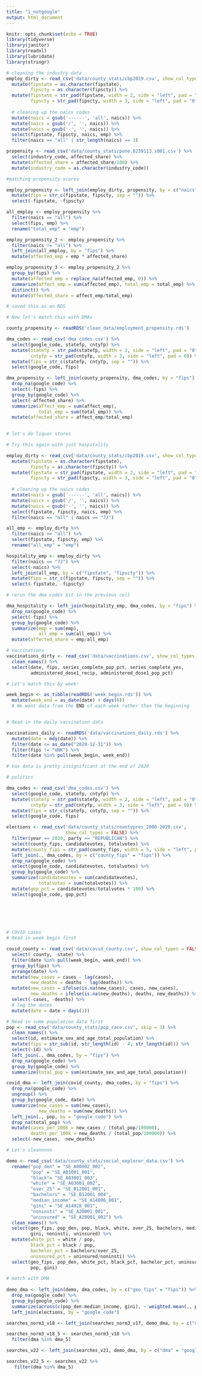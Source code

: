 ```yaml
---
title: "1_notgoogle"
output: html_document
---
```


```r
knitr::opts_chunk$set(echo = TRUE)
library(tidyverse)
library(janitor)
library(readxl)
library(lubridate)
library(stringr)
```

```r
# cleaning the industry data
employ_dirty <- read_csv('data/county_stats/cbp2019.csv', show_col_types = FALSE) %>%
  mutate(fipstate = as.character(fipstate),
         fipscty = as.character(fipscty)) %>%
  mutate(fipstate = str_pad(fipstate, width = 2, side = "left", pad = "0"),
         fipscty = str_pad(fipscty, width = 3, side = "left", pad = "0")) %>%
  
  # cleaning up the naics codes
  mutate(naics = gsub('------', 'all', naics)) %>%
  mutate(naics = gsub('/', '', naics)) %>%
  mutate(naics = gsub('-', '', naics)) %>%
  select(fipstate, fipscty, naics, emp) %>%
  filter(naics == "all" | str_length(naics) == 3)

propensity <- read_csv('data/county_stats/pone.0239113.s001.csv') %>%
  select(industry_code, affected_share) %>%
  mutate(affected_share = affected_share/100) %>%
  mutate(industry_code = as.character(industry_code))

#matching propensity scores

employ_propensity <- left_join(employ_dirty, propensity, by = c("naics" = "industry_code")) %>%
  mutate(fips = str_c(fipstate, fipscty, sep = "")) %>%
  select(-fipstate, -fipscty) 

all_employ <- employ_propensity %>%
  filter(naics == "all") %>%
  select(fips, emp) %>%
  rename("total_emp" = "emp")

employ_propensity_2 <- employ_propensity %>%
  filter(naics != "all") %>%
  left_join(all_employ, by = "fips") %>%
  mutate(affected_emp = emp * affected_share)

employ_propensity_3 <- employ_propensity_2 %>%
  group_by(fips) %>%
  mutate(affected_emp = replace_na(affected_emp, 0)) %>%
  summarize(affect_emp = sum(affected_emp), total_emp = total_emp) %>%
  distinct() %>%
  mutate(affected_share = affect_emp/total_emp)

# saved this as an RDS

# Now let's match this with DMAs

county_propensity <- readRDS('clean_data/employment_propensity.rds')

dma_codes <- read_csv('dma_codes.csv') %>%
  select(google_code, statefp, cntyfp) %>%
  mutate(statefp = str_pad(statefp, width = 2, side = "left", pad = "0"),
         cntyfp = str_pad(cntyfp, width = 3, side = "left", pad = 0)) %>%
  mutate(fips = str_c(statefp, cntyfp, sep = "")) %>%
  select(google_code, fips)

dma_propensity <- left_join(county_propensity, dma_codes, by = "fips") %>%
  drop_na(google_code) %>%
  select(-fips) %>%
  group_by(google_code) %>%
  select(-affected_share) %>%
  summarize(affect_emp = sum(affect_emp),
            total_emp = sum(total_emp)) %>%
  mutate(affected_share = affect_emp/total_emp)
  


```
```r
# let's do liquor stores


```

```r
# Try this again with just hospitality

employ_dirty <- read_csv('data/county_stats/cbp2019.csv', show_col_types = FALSE) %>%
  mutate(fipstate = as.character(fipstate),
         fipscty = as.character(fipscty)) %>%
  mutate(fipstate = str_pad(fipstate, width = 2, side = "left", pad = "0"),
         fipscty = str_pad(fipscty, width = 3, side = "left", pad = "0")) %>%
  
  # cleaning up the naics codes
  mutate(naics = gsub('------', 'all', naics)) %>%
  mutate(naics = gsub('/', '', naics)) %>%
  mutate(naics = gsub('-', '', naics)) %>%
  select(fipstate, fipscty, naics, emp) %>%
  filter(naics == "all" | naics == "72")

all_emp <- employ_dirty %>%
  filter(naics == "all") %>%
  select(fipstate, fipscty, emp) %>%
  rename("all_emp" = "emp")

hospitality_emp <- employ_dirty %>%
  filter(naics == "72") %>%
  select(-naics) %>%
  left_join(all_emp, by = c("fipstate", "fipscty")) %>%
  mutate(fips = str_c(fipstate, fipscty, sep = "")) %>%
  select(-fipstate, -fipscty)

# rerun the dma codes bit in the previous cell

dma_hospitality <- left_join(hospitality_emp, dma_codes, by = "fips") %>%
  drop_na(google_code) %>%
  select(-fips) %>%
  group_by(google_code) %>%
  summarize(emp = sum(emp),
            all_emp = sum(all_emp)) %>%
  mutate(affected_share = emp/all_emp)
```


```r
# Vaccinations
vaccinations_dirty <- read_csv('data/vaccinations.csv', show_col_types = FALSE) %>%
  clean_names() %>%
  select(date, fips, series_complete_pop_pct, series_complete_yes,
         administered_dose1_recip, administered_dose1_pop_pct)

# Let's match this by week!

week_begin <- as_tibble(readRDS('week_begin.rds')) %>%
  mutate(week_end = as_date(date) + days(6))
  # We want data from the END of each week rather than the beginning


# Read in the daily vaccination data

vaccinations_daily <- readRDS('data/vaccinations_daily.rds') %>%
  mutate(date = mdy(date)) %>%
  filter(date <= as_date("2020-12-31")) %>%
  filter(fips != "UNK") %>%
  filter(date %in% pull(week_begin, week_end))

# Vax data is pretty insignificant at the end of 2020
```


```r
# politics

dma_codes <- read_csv('dma_codes.csv') %>%
  select(google_code, statefp, cntyfp) %>%
  mutate(statefp = str_pad(statefp, width = 2, side = "left", pad = "0"),
         cntyfp = str_pad(cntyfp, width = 3, side = "left", pad = 0)) %>%
  mutate(fips = str_c(statefp, cntyfp, sep = "")) %>%
  select(google_code, fips)

elections <- read_csv('data/county_stats/countypres_2000-2020.csv',
                      show_col_types = FALSE) %>%
  filter(year == 2020, party == "REPUBLICAN") %>%
  select(county_fips, candidatevotes, totalvotes) %>%
  mutate(county_fips = str_pad(county_fips, width = 5, side = "left", pad = "0")) %>%
  left_join(., dma_codes, by = c("county_fips" = "fips")) %>%
  drop_na(google_code) %>%
  select(google_code, candidatevotes, totalvotes) %>%
  group_by(google_code) %>%
  summarize(candidatevotes = sum(candidatevotes),
            totalvotes = sum(totalvotes)) %>% 
  mutate(gop_pct = candidatevotes/totalvotes * 100) %>%
  select(google_code, gop_pct)
  



  
```
```r
# COVID cases
# Read in week begin first

covid_county <- read_csv('data/covid_county.csv', show_col_types = FALSE) %>%
  select(-county, -state) %>%
  filter(date %in% pull(week_begin, week_end)) %>%
  group_by(fips) %>%
  arrange(date) %>%
  mutate(new_cases = cases - lag(cases),
         new_deaths = deaths - lag(deaths)) %>%
  mutate(new_cases = ifelse(is.na(new_cases), cases, new_cases),
         new_deaths = ifelse(is.na(new_deaths), deaths, new_deaths)) %>%
  select(-cases, -deaths) %>%
  # lag the dates
  mutate(date = date + days(1))

# Read in some population data first
pop <- read_csv('data/county_stats/pop_race.csv', skip = 1) %>% 
  clean_names() %>%
  select(id, estimate_sex_and_age_total_population) %>%
  mutate(fips = str_sub(id, str_length(id) - 4, str_length(id))) %>%
  select(-id) %>%
  left_join(., dma_codes, by = "fips") %>%
  drop_na(google_code) %>%
  group_by(google_code) %>%
  summarize(total_pop = sum(estimate_sex_and_age_total_population))

covid_dma <- left_join(covid_county, dma_codes, by = "fips") %>%
  drop_na(google_code) %>%
  ungroup() %>%
  group_by(google_code, date) %>%
  summarize(new_cases = sum(new_cases),
            new_deaths = sum(new_deaths)) %>%
  left_join(., pop, by = "google_code") %>%
  drop_na(total_pop) %>%
  mutate(cases_per_100k = new_cases / (total_pop/100000),
         deaths_per_100k = new_deaths / (total_pop/100000)) %>%
  select(-new_cases, -new_deaths)
```

```r
# Let's cleannnnn

demo <- read_csv('data/county_stats/social_explorer_data.csv') %>%
  rename("pop_den" = "SE_A00002_002",
         "pop" = "SE_A01001_001",
         "black"= "SE_A03001_003",
         "white" = "SE_A03001_002",
         "over_25" = "SE_B12001_001",
         "bachelors" = "SE_B12001_004",
         "median_income" = "SE_A14006_001",
         "gini" = "SE_A14028_001",
         "noninsti" = "SE_A20001_001",
         "uninsured" = "SE_A20001_002") %>% 
  clean_names() %>% 
  select(geo_fips, pop_den, pop, black, white, over_25, bachelors, median_income, 
         gini, noninsti, uninsured) %>% 
  mutate(white_pct = white / pop,
         black_pct = black / pop,
         bachelor_pct = bachelors/over_25,
         uninsured_pct = uninsured/noninsti) %>% 
  select(geo_fips, pop_den, white_pct, black_pct, bachelor_pct, uninsured_pct, median_income,
         pop, gini)

# match with DMA
  
demo_dma <- left_join(demo, dma_codes, by = c("geo_fips" = "fips")) %>% 
  drop_na(google_code) %>% 
  group_by(google_code) %>% 
  summarize(across(c(pop_den:median_income, gini), ~ weighted.mean(., pop))) %>% 
  left_join(elections, by = "google_code")

searches_norm3_v18 <- left_join(searches_norm3_v17, demo_dma, by = c("dma" = "google_code"))

searches_norm3_v18_5 <- searches_norm3_v18 %>%
  filter(dma %in% dma_5)

searches_v22 <- left_join(searches_v21, demo_dma, by = c("dma" = "google_code"))

searches_v22_5 <- searches_v22 %>%
   filter(dma %in% dma_5)
```


